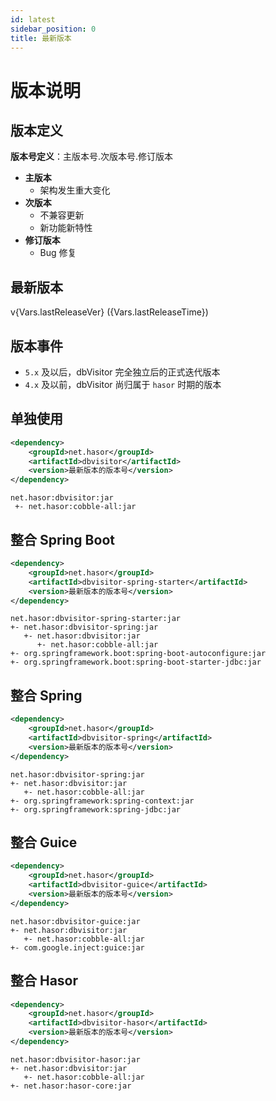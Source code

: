 ```yaml
---
id: latest
sidebar_position: 0
title: 最新版本
---
```


# 版本说明

## 版本定义

**版本号定义**：主版本号.次版本号.修订版本

- **主版本**
    - 架构发生重大变化
- **次版本**
    - 不兼容更新
    - 新功能新特性
- **修订版本**
    - Bug 修复

## 最新版本

v{Vars.lastReleaseVer} ({Vars.lastReleaseTime})

## 版本事件
- `5.x` 及以后，dbVisitor 完全独立后的正式迭代版本
- `4.x` 及以前，dbVisitor 尚归属于 `hasor` 时期的版本

## 单独使用
```xml title='Maven 依赖'
<dependency>
    <groupId>net.hasor</groupId>
    <artifactId>dbvisitor</artifactId>
    <version>最新版本的版本号</version>
</dependency>
```
```text title='依赖关系'
net.hasor:dbvisitor:jar
 +- net.hasor:cobble-all:jar
```

## 整合 Spring Boot
```xml title='Maven 依赖'
<dependency>
    <groupId>net.hasor</groupId>
    <artifactId>dbvisitor-spring-starter</artifactId>
    <version>最新版本的版本号</version>
</dependency>
```
```text title='依赖关系'
net.hasor:dbvisitor-spring-starter:jar
+- net.hasor:dbvisitor-spring:jar
   +- net.hasor:dbvisitor:jar
      +- net.hasor:cobble-all:jar
+- org.springframework.boot:spring-boot-autoconfigure:jar
+- org.springframework.boot:spring-boot-starter-jdbc:jar
```

## 整合 Spring
```xml title='Maven 依赖'
<dependency>
    <groupId>net.hasor</groupId>
    <artifactId>dbvisitor-spring</artifactId>
    <version>最新版本的版本号</version>
</dependency>
```
```text title='依赖关系'
net.hasor:dbvisitor-spring:jar
+- net.hasor:dbvisitor:jar
   +- net.hasor:cobble-all:jar
+- org.springframework:spring-context:jar
+- org.springframework:spring-jdbc:jar
```

## 整合 Guice
```xml title='Maven 依赖'
<dependency>
    <groupId>net.hasor</groupId>
    <artifactId>dbvisitor-guice</artifactId>
    <version>最新版本的版本号</version>
</dependency>
```
```text title='依赖关系'
net.hasor:dbvisitor-guice:jar
+- net.hasor:dbvisitor:jar
   +- net.hasor:cobble-all:jar
+- com.google.inject:guice:jar
```

## 整合 Hasor
```xml title='Maven 依赖'
<dependency>
    <groupId>net.hasor</groupId>
    <artifactId>dbvisitor-hasor</artifactId>
    <version>最新版本的版本号</version>
</dependency>
```
```text title='依赖关系'
net.hasor:dbvisitor-hasor:jar
+- net.hasor:dbvisitor:jar
   +- net.hasor:cobble-all:jar
+- net.hasor:hasor-core:jar
```

